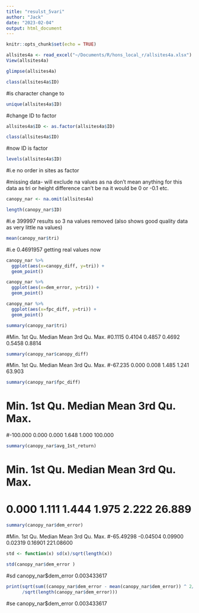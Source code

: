 ```yaml
---
title: "resulst_5vari"
author: "Jack"
date: "2023-02-04"
output: html_document
---
```


```r
knitr::opts_chunk$set(echo = TRUE)
```

```r
allsites4a <- read_excel("~/Documents/R/hons_local_r/allsites4a.xlsx")
View(allsites4a) 
```


```r
glimpse(allsites4a)
```
```r
class(allsites4a$ID)
```

#is character change to 

```r
unique(allsites4a$ID)
```

#change ID to factor 

```r
allsites4a$ID <- as.factor(allsites4a$ID)
```


```r
class(allsites4a$ID)
```

#now ID is factor

```r
levels(allsites4a$ID)
```
#i.e no order in sites as factor 

#missing data- will exclude na values as na don't mean anything for this data as tri or height difference can't be na it would be 0 or -0.1 etc.

```r
canopy_nar <- na.omit(allsites4a)
```

```r
length(canopy_nar$ID)
```
#i.e 399997 results so 3 na values removed (also shows good quality data as very little na values)


```r
mean(canopy_nar$tri)
```
#i.e 0.4691957 getting real values now 


```r
canopy_nar %>%
  ggplot(aes(x=canopy_diff, y=tri)) +
  geom_point()
```

```r
canopy_nar %>%
  ggplot(aes(x=dem_error, y=tri)) +
  geom_point()
```

```r
canopy_nar %>%
  ggplot(aes(x=fpc_diff, y=tri)) +
  geom_point()
```


```r
summary(canopy_nar$tri)
```
#Min. 1st Qu.  Median    Mean 3rd Qu.    Max. 
#0.1115  0.4104  0.4857  0.4692  0.5458  0.8814 

```r
summary(canopy_nar$canopy_diff)
```
#Min. 1st Qu.  Median    Mean 3rd Qu.    Max. 
#-67.235   0.000   0.008   1.485   1.241  63.903 


```r
summary(canopy_nar$fpc_diff)
```
# Min.  1st Qu.   Median     Mean  3rd Qu.     Max. 
#-100.000    0.000    0.000    1.648    1.000  100.000 

```r
summary(canopy_nar$avg_1st_return)
```
# Min. 1st Qu.  Median    Mean 3rd Qu.    Max. 
# 0.000   1.111   1.444   1.975   2.222  26.889 

```r
summary(canopy_nar$dem_error)
```
#Min.   1st Qu.    Median      Mean   3rd Qu.      Max. 
#-65.49298  -0.04504   0.09900   0.02319   0.16901 221.08600 



```r
std <- function(x) sd(x)/sqrt(length(x))
```

```r
std(canopy_nar$dem_error )
```
#sd canopy_nar$dem_error 0.003433617

```r
print(sqrt(sum((canopy_nar$dem_error - mean(canopy_nar$dem_error)) ^ 2/(length(canopy_nar$dem_error) - 1)))
      /sqrt(length(canopy_nar$dem_error)))
```
#se  canopy_nar$dem_error  0.003433617


